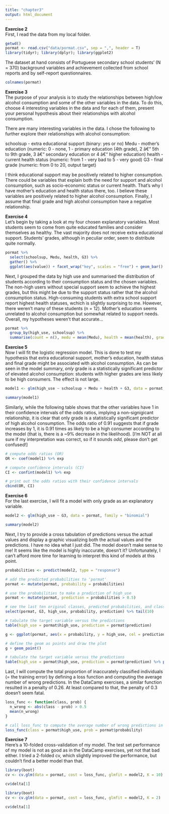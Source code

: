 ```yaml
---
title: "chapter3"
output: html_document
---
```


**Exercise 2**  
First, I read the data from my local folder.
```r
getwd()
pormat <- read.csv("data/pormat.csv", sep = ",", header = T)
library(tidyr); library(dplyr); library(ggplot2)
```

The dataset at hand consists of Portuguese secondary school students' (N = 370) background variables and achievement collected from school reports and by self-report questionnaires.
```r
colnames(pormat)
```

**Exercise 3**  
The purpose of your analysis is to study the relationships between high/low alcohol consumption and some of the other variables in the data. To do this, choose 4 interesting variables in the data and for each of them, present your personal hypothesis about their relationships with alcohol consumption.

There are many interesting variables in the data. I chose the following to further explore their relationships with alcohol consumption:

schoolsup - extra educational support (binary: yes or no)
Medu - mother's education (numeric: 0 - none, 1 - primary education (4th grade), 2 â€“ 5th to 9th grade, 3 â€“ secondary education or 4 â€“ higher education)
health - current health status (numeric: from 1 - very bad to 5 - very good)
G3 - final grade (numeric: from 0 to 20, output target)

I think educational support may be positively related to higher consumption. There could be variables that explain both the need for support and alcohol consumption, such as socio-economic status or current health. That's why I have mother's education and health status there, too. I believe these variables are positively related to higher alcohol consumption. Finally, I assume that final grade and high alcohol consumption have a negative relationship.

**Exercise 4**  
Let's begin by taking a look at my four chosen explanatory variables. Most students seem to come from quite educated families and consider themselves as healthy. The vast majority does not receive extra educational support. Students' grades, although in peculiar order, seem to distribute quite normally.
```r
pormat %>%
  select(schoolsup, Medu, health, G3) %>%
  gather() %>%
  ggplot(aes(value)) + facet_wrap("key", scales = "free") + geom_bar()
```

Next, I grouped the data by high use and summarised the distribution of students according to their consumption status and the chosen variables.
The non-high users without special support seem to achieve the highest grades, but this might be due to the support status rather that the alcohol consumption status.
High-consuming students with extra school support report highest health statuses, wchich is slightly surprising to me. However, there weren't many of these students (n = 12). Mother's education seems unrelated to alcohol consumption but somewhat related to support needs.
Overall, my hypotheses weren't that accurate...
```r
pormat %>%
  group_by(high_use, schoolsup) %>%
  summarise(count = n(), medu = mean(Medu), health = mean(health), grade = mean(G3))
```


**Exercise 5**  
Now I will fit the logistic regression model. This is done to test my hypothesis that extra educational support, mother's education, health status and final grade might be associated with alcohol consumption.
As can be seen in the model summary, _only_ grade is a statistically significant predictor of elevated alcohol consumption: students with higher grades are less likely to be high consumers. The effect is not large.
```r
model1 <- glm(high_use ~ schoolsup + Medu + health + G3, data = pormat, family = "binomial")

summary(model1)
```

Similarly, while the following table shows that the other variables have 1 in their confidence intervals of the odds ratios, implying a non-signigicant relationship, it is clear that only grade is a statistically significant predictor of high alcohol consumption. The odds ratio of 0.91 suggests that if grade increases by 1, it is 0.91 times as likely to be a high consumer according to the model (that is, there is a ~9% decrease in the likelihood).
[I'm NOT at all sure if my interpretation was correct, so if it sounds _odd_, please don't get confused!]

```r
# compute odds ratios (OR)
OR <- coef(model1) %>% exp

# compute confidence intervals (CI)
CI <- confint(model1) %>% exp

# print out the odds ratios with their confidence intervals
cbind(OR, CI)
```


**Exercise 6**  
For the last exercise, I will fit a model with only grade as an explanatory variable.

```r
model2 <- glm(high_use ~ G3, data = pormat, family = "binomial")

summary(model2)
```

Next, I try to provide a cross tabulation of predictions versus the actual values and display a graphic visualizing both the actual values and the predictions.
I have no idea what I just did. The model doesn't make sense to me! It seems like the model is highly inaccurate, doesn't it? Unfortunately, I can't afford more time for learning to interpret this kind of models at this point.
```r
probabilities <- predict(model2, type = "response")

# add the predicted probabilities to 'pormat'
pormat <- mutate(pormat, probability = probabilities)

# use the probabilities to make a prediction of high_use
pormat <- mutate(pormat, prediction = probabilities > 0.5)

# see the last ten original classes, predicted probabilities, and class predictions
select(pormat, G3, high_use, probability, prediction) %>% tail(10)

# tabulate the target variable versus the predictions
table(high_use = pormat$high_use, prediction = pormat$prediction)

g <- ggplot(pormat, aes(x = probability, y = high_use, col = prediction))

# define the geom as points and draw the plot
g + geom_point()

# tabulate the target variable versus the predictions
table(high_use = pormat$high_use, prediction = pormat$prediction) %>% prop.table() %>% addmargins()
```
Last, I will compute the total proportion of inaccurately classified individuals (= the training error) by defining a loss function and computing the average number of wrong predictions.
In the DataCamp exercises, a similar function resulted in a penalty of 0.26. At least compared to that, the penalty of 0.3 doesn't seem fatal.
```r
loss_func <- function(class, prob) {
  n_wrong <- abs(class - prob) > 0.5
  mean(n_wrong)
}

# call loss_func to compute the average number of wrong predictions in the (training) data
loss_func(class = pormat$high_use, prob = pormat$probability)
```


**Exercise 7**  
Here's a 10-folded cross-validation of my model. The test set performance of my model is not as good as in the DataCamp exercises, yet not that bad either. I tried a 2-folded cv, which slightly improved the performance, but couldn't find a better model than that.
```r
library(boot)
cv <- cv.glm(data = pormat, cost = loss_func, glmfit = model2, K = 10)

cv$delta[1]

library(boot)
cv <- cv.glm(data = pormat, cost = loss_func, glmfit = model2, K = 2)

cv$delta[1]
```

